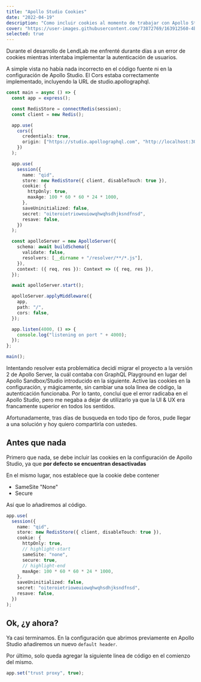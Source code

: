 ```yaml
---
title: "Apollo Studio Cookies"
date: "2022-04-19"
description: "Como incluir cookies al momento de trabajar con Apollo Studio"
cover: "https://user-images.githubusercontent.com/73872769/163912560-4bc0e39e-5e70-4bfc-b85f-8dda53eb86d0.jpg"
selected: true
---
```


Durante el desarrollo de LendLab me enfrenté durante días a un error de cookies mientras intentaba implementar la autenticación de usuarios.

A simple vista no había nada incorrecto en el código fuente ni en la configuración de Apollo Studio. El Cors estaba correctamente implementado, incluyendo la URL de studio.apollographql.

```ts
const main = async () => {
  const app = express();

  const RedisStore = connectRedis(session);
  const client = new Redis();

  app.use(
    cors({
      credentials: true,
      origin: ["https://studio.apollographql.com", "http://localhost:3000"],
    })
  );

  app.use(
    session({
      name: "qid",
      store: new RedisStore({ client, disableTouch: true }),
      cookie: {
        httpOnly: true,
        maxAge: 100 * 60 * 60 * 24 * 1000,
      },
      saveUninitialized: false,
      secret: "oiteroietrioweuiowqhwqhsdhjksndfnsd",
      resave: false,
    })
  );

  const apolloServer = new ApolloServer({
    schema: await buildSchema({
      validate: false,
      resolvers: [__dirname + "/resolver/**/*.js"],
    }),
    context: ({ req, res }): Context => ({ req, res }),
  });

  await apolloServer.start();

  apolloServer.applyMiddleware({
    app,
    path: "/",
    cors: false,
  });

  app.listen(4000, () => {
    console.log("listening on port " + 4000);
  });
};

main();
```

Intentando resolver esta problemática decidí migrar el proyecto a la versión 2 de Apollo Server, la cuál contaba con GraphQL Playground en lugar del Apollo Sandbox/Studio introducido en la siguiente. Active las cookies en la configuración, y mágicamente, sin cambiar una sola linea de código, la autenticación funcionaba. Por lo tanto, concluí que el error radicaba en el Apollo Studio, pero me negaba a dejar de utilizarlo ya que la UI & UX era francamente superior en todos los sentidos.

Afortunadamente, tras días de busqueda en todo tipo de foros, pude llegar a una solución y hoy quiero compartirla con ustedes.

## Antes que nada

Primero que nada, se debe incluir las cookies en la configuración de Apollo Studio, ya que **por defecto se encuentran desactivadas**

<GalleryImage
  alt="apollo include cookies"
  image="https://user-images.githubusercontent.com/73872769/163904944-adbfcba5-8c02-4ebb-a2f3-d9de799c46a9.png"
  caption="Activar las cookies"
/>

En el mismo lugar, nos establece que la cookie debe contener

- SameSite "None"
- Secure

Así que lo añadiremos al código.

```typescript
app.use(
  session({
    name: "qid",
    store: new RedisStore({ client, disableTouch: true }),
    cookie: {
      httpOnly: true,
      // highlight-start
      sameSite: "none",
      secure: true,
      // highlight-end
      maxAge: 100 * 60 * 60 * 24 * 1000,
    },
    saveUninitialized: false,
    secret: "oiteroietrioweuiowqhwqhsdhjksndfnsd",
    resave: false,
  })
);
```

## Ok, ¿y ahora?

Ya casi terminamos. En la configuración que abrimos previamente en Apollo Studio añadiremos un nuevo `default header`.

<GalleryImage
  alt="x-forwarded-proto default header"
  image="https://user-images.githubusercontent.com/73872769/163911314-ace91d59-dc69-410e-9ab1-faae7d301de7.png"
  caption="x-forwarded-proto en los default headers"
/>

Por último, solo queda agregar la siguiente linea de código en el comienzo del mismo.

```typescript
app.set("trust proxy", true);
```
